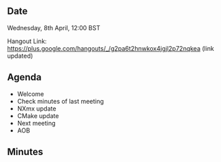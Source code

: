 ==Date==

Wednesday, 8th April, 12:00 BST

Hangout Link: https://plus.google.com/hangouts/_/g2pa6t2hnwkox4jgjl2p72nqkea (link updated)

==Agenda==

* Welcome
* Check minutes of last meeting
* NXmx update
* CMake update
* Next meeting
* AOB

==Minutes==